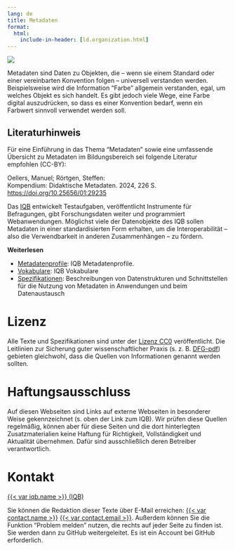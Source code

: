 ```yaml
---
lang: de
title: Metadaten
format:
  html:
    include-in-header: [ld.organization.html]
---
```


![](banner_metadaten2.jpg)

Metadaten sind Daten zu Objekten, die -- wenn sie einem Standard oder einer vereinbarten Konvention folgen -- universell verstanden werden. Beispielsweise wird die Information "Farbe" allgemein verstanden, egal, um welches Objekt es sich handelt. Es gibt jedoch viele Wege, eine Farbe digital auszudrücken, so dass es einer Konvention bedarf, wenn ein Farbwert sinnvoll verwendet werden soll.

::: {.callout-tip}
## Literaturhinweis

Für eine Einführung in das Thema "Metadaten" sowie eine umfassende Übersicht zu Metadaten im Bildungsbereich sei folgende Literatur empfohlen (CC-BY):

Oellers, Manuel; Rörtgen, Steffen:<br/>Kompendium: Didaktische Metadaten. 2024, 226 S. <br/>
[https://doi.org/10.25656/01:29235](https://doi.org/10.25656/01:29235)

:::

Das [IQB]({{< var iqb.url >}}) entwickelt Testaufgaben, veröffentlicht Instrumente für Befragungen, gibt Forschungsdaten weiter und programmiert Webanwendungen. Möglichst viele der Datenobjekte des IQB sollen Metadaten in einer standardisierten Form erhalten, um die Interoperabilität -- also die Verwendbarkeit in anderen Zusammenhängen -- zu fördern.

**Weiterlesen**

* [Metadatenprofile](metadatenprofile/index.qmd): IQB Metadatenprofile.
* [Vokabulare](vokabulare/index.qmd): IQB Vokabulare
* [Spezifikationen](specs/index.qmd): Beschreibungen von Datenstrukturen und Schnittstellen für die Nutzung von Metadaten in Anwendungen und beim Datenaustausch

# Lizenz
Alle Texte und Spezifikationen sind unter der [Lizenz CC0](https://open-educational-resources.de/was-die-cc0-freigabe-bedeutet-und-welche-moeglichkeiten-sie-eroeffnen/) veröffentlicht. Die Leitlinien zur Sicherung guter wissenschaftlicher Praxis (s. z. B. [DFG-pdf](https://www.dfg.de/resource/blob/173732/4166759430af8dc2256f0fa54e009f03/kodex-gwp-data.pdf)) gebieten gleichwohl, dass die Quellen von Informationen genannt werden sollten.

# Haftungsausschluss

Auf diesen Webseiten sind Links auf externe Webseiten in besonderer Weise gekennzeichnet (s. oben der Link zum IQB). Wir prüfen diese Quellen regelmäßig, können aber für diese Seiten und die dort hinterlegten Zusatzmaterialien keine Haftung für Richtigkeit, Vollständigkeit und Aktualität übernehmen. Dafür sind ausschließlich deren Betreiber verantwortlich.

# Kontakt

[{{< var iqb.name >}} (IQB)]({{< var iqb.url >}})

Sie können die Redaktion dieser Texte über E-Mail erreichen: [{{< var contact.name >}}](mailto:{{< var contact.email >}}) [{{< var contact.email >}}](mailto:{{< var contact.email >}}). Außerdem können Sie die Funktion "Problem melden" nutzen, die rechts auf jeder Seite zu finden ist. Sie werden dann zu GitHub weitergeleitet. Es ist ein Account bei GitHub erforderlich.
